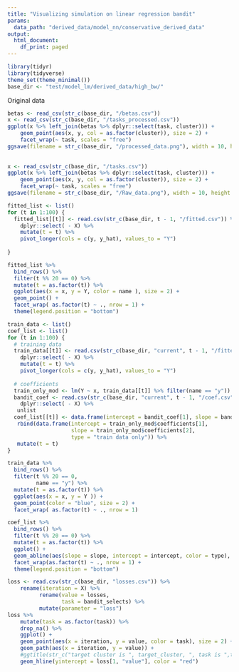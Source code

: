 ```yaml
---
title: "Visualizing simulation on linear regression bandit"
params:
  data_path: "derived_data/model_nn/conservative_derived_data"
output:
  html_document:
    df_print: paged
---
```

```r
library(tidyr)
library(tidyverse)
theme_set(theme_minimal())
base_dir <- "test/model_lm/derived_data/high_bw/"
```


Original data
```r
betas <- read_csv(str_c(base_dir, "/betas.csv"))
x <- read_csv(str_c(base_dir, "/tasks_processed.csv"))
ggplot(x %>% left_join(betas %>% dplyr::select(task, cluster))) + 
    geom_point(aes(x, y, col = as.factor(cluster)), size = 2) + 
    facet_wrap(~ task, scales = "free")
ggsave(filename = str_c(base_dir, "/processed_data.png"), width = 10, height = 8)
  
  
x <- read_csv(str_c(base_dir, "/tasks.csv"))
ggplot(x %>% left_join(betas %>% dplyr::select(task, cluster))) + 
    geom_point(aes(x, y, col = as.factor(cluster)), size = 2) + 
    facet_wrap(~ task, scales = "free")
ggsave(filename = str_c(base_dir, "/Raw_data.png"), width = 10, height = 8)
```



```r
fitted_list <- list()
for (t in 1:100) {
  fitted_list[[t]] <- read.csv(str_c(base_dir, t - 1, "/fitted.csv")) %>%
    dplyr::select( - X) %>%
    mutate(t = t) %>%
    pivot_longer(cols = c(y, y_hat), values_to = "Y")
  
}

fitted_list %>%
  bind_rows() %>%
  filter(t %% 20 == 0) %>%
  mutate(t = as.factor(t)) %>%
  ggplot(aes(x = x, y = Y, color = name ), size = 2) +
  geom_point() +
  facet_wrap( as.factor(t) ~ ., nrow = 1) +
  theme(legend.position = "bottom")
```



```r
train_data <- list()
coef_list <- list()
for (t in 1:100) {
  # training data
  train_data[[t]] <- read.csv(str_c(base_dir, "current", t - 1, "/fitted.csv")) %>%
    dplyr::select( - X) %>%
    mutate(t = t) %>%
    pivot_longer(cols = c(y, y_hat), values_to = "Y")
  
  # coefficients
  train_only_mod <- lm(Y ~ x, train_data[[t]] %>% filter(name == "y"))
  bandit_coef <- read.csv(str_c(base_dir, "current", t - 1, "/coef.csv")) %>%
    dplyr::select( - X) %>%
   unlist
  coef_list[[t]] <- data.frame(intercept = bandit_coef[1], slope = bandit_coef[2], type = "bandit_selection") %>%
   rbind(data.frame(intercept = train_only_mod$coefficients[1],
                    slope = train_only_mod$coefficients[2],
                    type = "train data only")) %>%
   mutate(t = t)
}
```

```r

train_data %>%
  bind_rows() %>%
  filter(t %% 20 == 0,
         name == "y") %>%
  mutate(t = as.factor(t)) %>%
  ggplot(aes(x = x, y = Y )) +
  geom_point(color = "blue", size = 2) +
  facet_wrap( as.factor(t) ~ ., nrow = 1)
```

```r
coef_list %>%
  bind_rows() %>%
  filter(t %% 20 == 0) %>%
  mutate(t = as.factor(t)) %>%
  ggplot() +
  geom_abline(aes(slope = slope, intercept = intercept, color = type), size = 2) +
  facet_wrap(as.factor(t) ~ ., nrow = 1) +
  theme(legend.position = "bottom")
```

```r
loss <- read.csv(str_c(base_dir, "losses.csv")) %>%
    rename(iteration = X) %>%
          rename(value = losses,
                 task = bandit_selects) %>%
          mutate(parameter = "loss")
loss %>%
    mutate(task = as.factor(task)) %>%
    drop_na() %>%
    ggplot() +
    geom_point(aes(x = iteration, y = value, color = task), size = 2) +
    geom_path(aes(x = iteration, y = value)) +
    #ggtitle(str_c("target cluster is ", target_cluster, ", task is ",target_bandit)) +
    geom_hline(yintercept = loss[1, "value"], color = "red")
```


